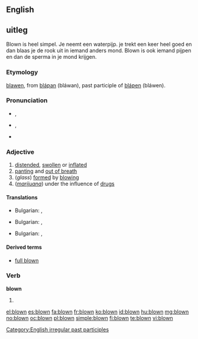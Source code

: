 ==English== 

==uitleg==
Blown is heel simpel. Je neemt een waterpijp. je trekt een keer heel goed en dan blaas je de rook uit in iemand anders mond.
Blown is ook iemand pijpen en dan de sperma in je mond krijgen.

===Etymology===
{{etyl|enm}} [[blawen]], from {{etyl|ang}} [[blaƿan|bláƿan]] (bláwan), past participle of [[blaƿen|bláƿen]] (bláwen).

===Pronunciation===
* {{a|UK}} {{IPA|/bləʊn/}}, {{SAMPA|/bl@Un/}}
* {{a|US}} {{IPA|/bloʊn/}}, {{SAMPA|/bloUn/}}
*: {{audio|en-us-blown.ogg|Audio (US)}}
* {{rhymes|əʊn}}

===Adjective===
{{en-adj|-}}

# [[distended]], [[swollen]] or [[inflated]]
# [[panting]] and [[out of breath]]
# (''glass'') [[formed]] by [[blowing]]
# (''[[marijuana]]'') under the influence of [[drug]]s

====Translations====
{{trans-top|[[distended]], [[swollen]] or [[inflated]]}}
* Bulgarian: {{t+|bg|подут}}, {{t+|bg|издут}}
{{trans-mid}}
{{trans-bottom}}

{{trans-top|[[panting]] and [[out of breath]]}}
* Bulgarian: ,  {{t|bg|задъхан}}
{{trans-mid}}
{{trans-bottom}}

{{trans-top| (''glass'') [[formed]] by [[blowing]]}}
* Bulgarian: ,  {{t|bg|издухан}}
{{trans-mid}}
{{trans-bottom}}

====Derived terms====
* [[full blown]]

===Verb===
'''blown'''

# {{past participle of|blow}}

[[Category:English irregular past participles]]

[[el:blown]]
[[es:blown]]
[[fa:blown]]
[[fr:blown]]
[[ko:blown]]
[[id:blown]]
[[hu:blown]]
[[mg:blown]]
[[no:blown]]
[[oc:blown]]
[[pl:blown]]
[[simple:blown]]
[[fi:blown]]
[[te:blown]]
[[vi:blown]]